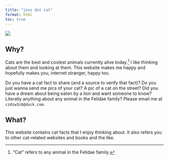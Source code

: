 ```yaml
---
title: "joss dot cat"
format: html
toc: true
---
```


![](cat_irasutoya.png)

## Why?

Cats are the best and coolest animals currently alive today.^["Cat" refers to any animal in the Felidae family.] I like thinking about them and looking at them. This website makes me happy and hopefully makes you, internet stranger, happy too.

Do you have a cat fact to share (and a source to verify that fact)? Do you just wanna send me pics of your cat? A pic of a cat on the street? Did you have a dream about being eaten by a lion and want someone to know? Literally anything about any animal in the Felidae family? Please email me at `czdzw3c6@duck.com`.


## What?

This website contains cat facts that I enjoy thinking about. It also refers you to other cat-related websites and books and the like.